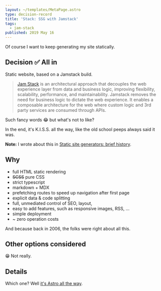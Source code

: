 ```yaml
---
layout: ~/templates/MetaPage.astro
type: decision-record
title: 'Stack: SSG with Jamstack'
tags:
  - jam-stack
published: 2019 May 16
---
```


<Abstract>

Of course I want to keep generating my site statically.

</Abstract>

## Decision :white_check_mark: All in

Static website, based on a Jamstack build.

> [Jam Stack](https://jamstack.org/) is an architectural approach that decouples the web experience layer from data and business logic, improving flexibility, scalability, performance, and maintainability.
> Jamstack removes the need for business logic to dictate the web experience.
> It enables a composable architecture for the web where custom logic and 3rd party services are consumed through APIs.

Such fancy words :joy: but what's not to like?

In the end, it's K.I.S.S. all the way, like the old school peeps always said it was.

**Note:** I wrote about this in [Static site generators: brief history](/posts/2019-06/static-site-generators-brief-history).

## Why

- full HTML static rendering
- ~~SCSS~~ pure CSS
- strict typescript
- markdown + MDX
- prefetching routes to speed up navigation after first page
- explicit data & code splitting
- full, unmediated control of SEO, layout,
- easy to add features, such as responsive images, RSS, ...
- simple deployment
- ~ zero operation costs

And because back in 2006, the folks were right about all this.

## Other options considered

:grin: Not really.

## Details

Which one? Well [it's Astro all the way](/meta/records/current/build-with-astro).
